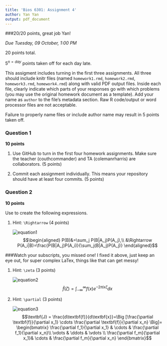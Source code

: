 ```yaml
---
title: 'Bios 6301: Assignment 4'
author: Yan Yan
output: pdf_document
---
```


###20/20 points, great job Yan!

*Due Tuesday, 09 October, 1:00 PM*

20 points total.

$5^{n=day}$ points taken off for each day late.

This assigment includes turning in the first three assignments. All three should
include knitr files (named `homework1.rmd`, `homework2.rmd`, `homework3.rmd`, `homework4.rmd`)
along with valid PDF output files. Inside each file, clearly indicate which
parts of your responses go with which problems (you may use the original homework
document as a template). Add your name as `author` to the file's metadata section.
Raw R code/output or word processor files are not acceptable.

Failure to properly name files or include author name may result in 5 points taken off.

### Question 1 ###

**10 points**

1. Use GitHub to turn in the first four homework assignments. Make sure the teacher (couthcommander) and TA (colemanrharris) are collaborators. (5 points)

1. Commit each assignment individually.  This means your repository should have at least four commits. (5 points)

### Question 2 ###

**10 points**

Use \LaTeX to create the following expressions.

1. Hint: `\Rightarrow` (4 points)

    ![equation1](eq1.png)
$$\begin{aligned}
P(B)&=\sum_j P(B|A_j)P(A_j),\\
&\Rightarrow P(A_i|B)=\frac{P(B|A_j)P(A_i)}{\sum_j(B|A_j)P(A_j)}
\end{aligned}$$

###Watch your subscripts, you missed one! I fixed it above, just keep an eye out, for super complex LaTex, things like that can get messy!

1. Hint: `\zeta` (3 points)

    ![equation2](eq2.png)
$$\hat{f}(\zeta)=\int_{-\infty}^{\infty}f(x)e^{-2\pi ix\zeta}dx$$
1. Hint: `\partial` (3 points)

    ![equation3](eq3.png)
$$\textbf{J} = \frac{d\textbf{f}}{d\textbf{x}}=\Big [\frac{\partial \textbf{f}}{\partial x_1} \cdots \frac{\partial \textbf{f}}{\partial x_n} \Big]= 
\begin{bmatrix}
\frac{\partial f_1}{\partial x_1} & \cdots & \frac{\partial f_1}{\partial x_n}\\
\vdots                          & \ddots & \vdots \\
\frac{\partial f_m}{\partial x_1}& \cdots & \frac{\partial f_m}{\partial x_n}
\end{bmatrix}$$